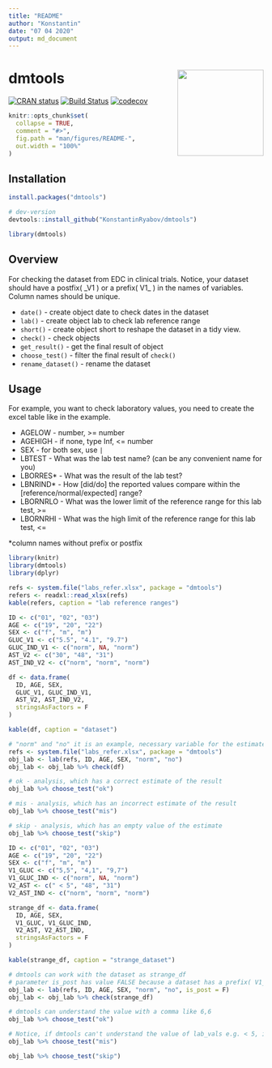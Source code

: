 ```yaml
---
title: "README"
author: "Konstantin"
date: "07 04 2020"
output: md_document
---
```

# dmtools  <img src='man/figures/logo.png' align="right" height="170" />
[![CRAN status](https://www.r-pkg.org/badges/version/dmtools)](https://CRAN.R-project.org/package=dmtools)
[![Build Status](https://travis-ci.com/chachabooms/dmtools.svg?token=pmH5ZxVz4xaZTjx5TDKs&branch=master)](https://travis-ci.com/chachabooms/dmtools) [![codecov](https://codecov.io/gh/chachabooms/dmtools/branch/master/graph/badge.svg?token=AEKUFWUUXZ)](https://codecov.io/gh/chachabooms/dmtools)

```r
knitr::opts_chunk$set(
  collapse = TRUE,
  comment = "#>",
  fig.path = "man/figures/README-",
  out.width = "100%"
)
```

## Installation
```r
install.packages("dmtools")

# dev-version
devtools::install_github("KonstantinRyabov/dmtools")

library(dmtools)
```

## Overview
For checking the dataset from EDC in clinical trials. 
Notice, your dataset should have a postfix( \_V1 ) or a prefix( V1\_ ) in the names of variables. Column names should be unique.

* `date()` - create object date to check dates in the dataset
* `lab()` - create object lab to check lab reference range
* `short()` - create object short to reshape the dataset in a tidy view.
* `check()` - check objects
* `get_result()` - get the final result of object
* `choose_test()` - filter the final result of `check()`
* `rename_dataset()` - rename the dataset

## Usage

For example, you want to check laboratory values, you need to create the excel table like in the example.  

* AGELOW - number, >= number
* AGEHIGH - if none, type Inf, <= number  
* SEX - for both sex, use `|`
* LBTEST - What was the lab test name? (can be any convenient name for you)
* LBORRES* - What was the result of the lab test?
* LBNRIND* - How [did/do] the reported values compare within the [reference/normal/expected] range?
* LBORNRLO - What was the lower limit of the reference range for this lab test, >= 
* LBORNRHI - What was the high limit of the reference range for this lab test, <=

*column names without prefix or postfix

```r
library(knitr)
library(dmtools)
library(dplyr)

refs <- system.file("labs_refer.xlsx", package = "dmtools")
refers <- readxl::read_xlsx(refs)
kable(refers, caption = "lab reference ranges")
```


```r

ID <- c("01", "02", "03")
AGE <- c("19", "20", "22")
SEX <- c("f", "m", "m")
GLUC_V1 <- c("5.5", "4.1", "9.7")
GLUC_IND_V1 <- c("norm", NA, "norm")
AST_V2 <- c("30", "48", "31")
AST_IND_V2 <- c("norm", "norm", "norm")

df <- data.frame(
  ID, AGE, SEX,
  GLUC_V1, GLUC_IND_V1,
  AST_V2, AST_IND_V2,
  stringsAsFactors = F
)

kable(df, caption = "dataset")
```


```r
# "norm" and "no" it is an example, necessary variable for the estimate, get from the dataset
refs <- system.file("labs_refer.xlsx", package = "dmtools")
obj_lab <- lab(refs, ID, AGE, SEX, "norm", "no")
obj_lab <- obj_lab %>% check(df)

# ok - analysis, which has a correct estimate of the result
obj_lab %>% choose_test("ok")

# mis - analysis, which has an incorrect estimate of the result
obj_lab %>% choose_test("mis")

# skip - analysis, which has an empty value of the estimate
obj_lab %>% choose_test("skip")
```

```r

ID <- c("01", "02", "03")
AGE <- c("19", "20", "22")
SEX <- c("f", "m", "m")
V1_GLUC <- c("5,5", "4,1", "9,7")
V1_GLUC_IND <- c("norm", NA, "norm")
V2_AST <- c(" < 5", "48", "31")
V2_AST_IND <- c("norm", "norm", "norm")

strange_df <- data.frame(
  ID, AGE, SEX,
  V1_GLUC, V1_GLUC_IND,
  V2_AST, V2_AST_IND,
  stringsAsFactors = F
)

kable(strange_df, caption = "strange_dataset")
```

```r
# dmtools can work with the dataset as strange_df
# parameter is_post has value FALSE because a dataset has a prefix( V1_ ) in the names of variables
obj_lab <- lab(refs, ID, AGE, SEX, "norm", "no", is_post = F)
obj_lab <- obj_lab %>% check(strange_df)

# dmtools can understand the value with a comma like 6,6 
obj_lab %>% choose_test("ok")

# Notice, if dmtools can't understand the value of lab_vals e.g. < 5, it puts Inf in the RES_TYPE_NUM
obj_lab %>% choose_test("mis")

obj_lab %>% choose_test("skip")
```

